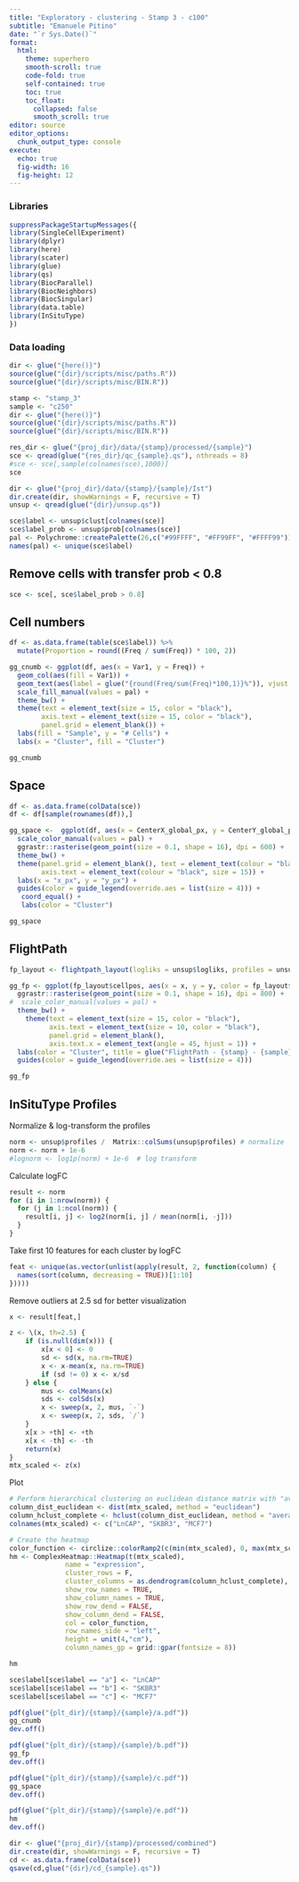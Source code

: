 ```yaml
---
title: "Exploratory - clustering - Stamp 3 - c100"
subtitle: "Emanuele Pitino"
date: "`r Sys.Date()`"
format: 
  html:
    theme: superhero
    smooth-scroll: true
    code-fold: true
    self-contained: true
    toc: true
    toc_float: 
      collapsed: false
      smooth_scroll: true
editor: source
editor_options: 
  chunk_output_type: console
execute:
  echo: true
  fig-width: 16     
  fig-height: 12 
---
```


### Libraries

```r
suppressPackageStartupMessages({
library(SingleCellExperiment)
library(dplyr)
library(here)
library(scater)
library(glue)
library(qs)
library(BiocParallel)
library(BiocNeighbors)
library(BiocSingular)
library(data.table)
library(InSituType)
})
```

### Data loading

```r
dir <- glue("{here()}")
source(glue("{dir}/scripts/misc/paths.R"))
source(glue("{dir}/scripts/misc/BIN.R"))
```

```r
stamp <- "stamp_3"
sample <- "c250"
dir <- glue("{here()}")
source(glue("{dir}/scripts/misc/paths.R"))
source(glue("{dir}/scripts/misc/BIN.R"))

res_dir <- glue("{proj_dir}/data/{stamp}/processed/{sample}")
sce <- qread(glue("{res_dir}/qc_{sample}.qs"), nthreads = 8)
#sce <- sce[,sample(colnames(sce),1000)]
sce 
```

```r
dir <- glue("{proj_dir}/data/{stamp}/{sample}/Ist")
dir.create(dir, showWarnings = F, recursive = T)
unsup <- qread(glue("{dir}/unsup.qs"))
```


```r
sce$label <- unsup$clust[colnames(sce)]
sce$label_prob <- unsup$prob[colnames(sce)]
pal <- Polychrome::createPalette(26,c("#99FFFF", "#FF99FF", "#FFFF99"))
names(pal) <- unique(sce$label)
```

## Remove cells with transfer prob < 0.8
```r
sce <- sce[, sce$label_prob > 0.8]
```

## Cell numbers

```r
df <- as.data.frame(table(sce$label)) %>%
  mutate(Proportion = round((Freq / sum(Freq)) * 100, 2))

gg_cnumb <- ggplot(df, aes(x = Var1, y = Freq)) + 
  geom_col(aes(fill = Var1)) +
  geom_text(aes(label = glue("{round(Freq/sum(Freq)*100,1)}%")), vjust = -0.5, size = 5) +
  scale_fill_manual(values = pal) + 
  theme_bw() +
  theme(text = element_text(size = 15, color = "black"),
        axis.text = element_text(size = 15, color = "black"),
        panel.grid = element_blank()) +
  labs(fill = "Sample", y = "# Cells") +
  labs(x = "Cluster", fill = "Cluster")

gg_cnumb
```

## Space
```r
df <- as.data.frame(colData(sce))
df <- df[sample(rownames(df)),]

gg_space <-  ggplot(df, aes(x = CenterX_global_px, y = CenterY_global_px, color = label)) + 
  scale_color_manual(values = pal) +
  ggrastr::rasterise(geom_point(size = 0.1, shape = 16), dpi = 600) +
  theme_bw() + 
  theme(panel.grid = element_blank(), text = element_text(colour = "black", size = 20), 
        axis.text = element_text(colour = "black", size = 15)) +
  labs(x = "x_px", y = "y_px") +
  guides(color = guide_legend(override.aes = list(size = 4))) +
   coord_equal() +
   labs(color = "Cluster")

gg_space
```


## FlightPath
```r
fp_layout <- flightpath_layout(logliks = unsup$logliks, profiles = unsup$profiles)

gg_fp <- ggplot(fp_layout$cellpos, aes(x = x, y = y, color = fp_layout$clust)) +
  ggrastr::rasterise(geom_point(size = 0.1, shape = 16), dpi = 800) +
#  scale_color_manual(values = pal) +
  theme_bw() +
    theme(text = element_text(size = 15, color = "black"),
          axis.text = element_text(size = 10, color = "black"),
          panel.grid = element_blank(),
          axis.text.x = element_text(angle = 45, hjust = 1)) +
  labs(color = "Cluster", title = glue("FlightPath - {stamp} - {sample}")) +
  guides(color = guide_legend(override.aes = list(size = 4))) 

gg_fp
```


## InSituType Profiles

Normalize & log-transform the profiles
```r
norm <- unsup$profiles /  Matrix::colSums(unsup$profiles) # normalize
norm <- norm + 1e-6
#lognorm <- log1p(norm) + 1e-6  # log transform
```

Calculate logFC

```r
result <- norm 
for (i in 1:nrow(norm)) {
  for (j in 1:ncol(norm)) {
    result[i, j] <- log2(norm[i, j] / mean(norm[i, -j]))
  }
}
```

Take first 10 features for each cluster by logFC

```r
feat <- unique(as.vector(unlist(apply(result, 2, function(column) {
  names(sort(column, decreasing = TRUE))[1:10]
}))))
```

Remove outliers at 2.5 sd for better visualization

```r
x <- result[feat,]

z <- \(x, th=2.5) {
    if (is.null(dim(x))) {
        x[x < 0] <- 0
        sd <- sd(x, na.rm=TRUE)
        x <- x-mean(x, na.rm=TRUE)
        if (sd != 0) x <- x/sd
    } else {
        mus <- colMeans(x)
        sds <- colSds(x)
        x <- sweep(x, 2, mus, `-`)
        x <- sweep(x, 2, sds, `/`)
    }
    x[x > +th] <- +th
    x[x < -th] <- -th
    return(x)
}
mtx_scaled <- z(x)
```

Plot

```r
# Perform hierarchical clustering on euclidean distance matrix with "average" method
column_dist_euclidean <- dist(mtx_scaled, method = "euclidean")
column_hclust_complete <- hclust(column_dist_euclidean, method = "average")
colnames(mtx_scaled) <- c("LnCAP", "SKBR3", "MCF7")

# Create the heatmap
color_function <- circlize::colorRamp2(c(min(mtx_scaled), 0, max(mtx_scaled)), c("navy", "white", "red"))
hm <- ComplexHeatmap::Heatmap(t(mtx_scaled),
              name = "expression",
              cluster_rows = F,
              cluster_columns = as.dendrogram(column_hclust_complete),
              show_row_names = TRUE,
              show_column_names = TRUE,
              show_row_dend = FALSE,
              show_column_dend = FALSE,
              col = color_function,
              row_names_side = "left",
              height = unit(4,"cm"),
              column_names_gp = grid::gpar(fontsize = 8))

hm
```

```r
sce$label[sce$label == "a"] <- "LnCAP"
sce$label[sce$label == "b"] <- "SKBR3"
sce$label[sce$label == "c"] <- "MCF7"
```

```r
pdf(glue("{plt_dir}/{stamp}/{sample}/a.pdf"))
gg_cnumb
dev.off()

pdf(glue("{plt_dir}/{stamp}/{sample}/b.pdf"))
gg_fp
dev.off()

pdf(glue("{plt_dir}/{stamp}/{sample}/c.pdf"))
gg_space
dev.off()

pdf(glue("{plt_dir}/{stamp}/{sample}/e.pdf"))
hm
dev.off()
```

```r
dir <- glue("{proj_dir}/{stamp}/processed/combined")
dir.create(dir, showWarnings = F, recursive = T)
cd <- as.data.frame(colData(sce))
qsave(cd,glue("{dir}/cd_{sample}.qs"))
```
